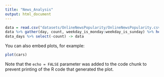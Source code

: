 ```yaml
---
title: "News_Analysis"
output: html_document
---
```


```r
data = read.csv("datasets/OnlineNewsPopularity/OnlineNewsPopularity.csv", header = TRUE)
data %>% gather(day, count, weekday_is_monday:weekday_is_sunday) %>% head(15) -> data_days
data_days %>% select(-count) -> data
```

You can also embed plots, for example:

```r
plot(cars)
```

Note that the `echo = FALSE` parameter was added to the code chunk to prevent printing of the R code that generated the plot.

